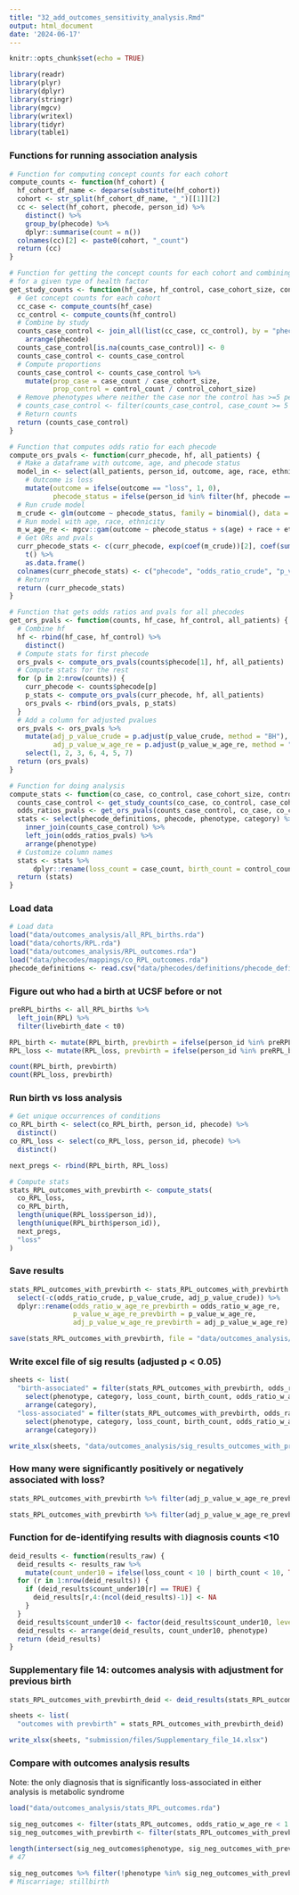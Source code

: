 ```yaml
---
title: "32_add_outcomes_sensitivity_analysis.Rmd"
output: html_document
date: '2024-06-17'
---
```


```r

knitr::opts_chunk$set(echo = TRUE)

library(readr)
library(plyr)
library(dplyr)
library(stringr)
library(mgcv)
library(writexl)
library(tidyr)
library(table1)

```

### Functions for running association analysis

```r

# Function for computing concept counts for each cohort
compute_counts <- function(hf_cohort) {
  hf_cohort_df_name <- deparse(substitute(hf_cohort))
  cohort <- str_split(hf_cohort_df_name, "_")[[1]][2]
  cc <- select(hf_cohort, phecode, person_id) %>%
    distinct() %>%
    group_by(phecode) %>%
    dplyr::summarise(count = n())
  colnames(cc)[2] <- paste0(cohort, "_count")
  return (cc)
}

# Function for getting the concept counts for each cohort and combining by study
# for a given type of health factor
get_study_counts <- function(hf_case, hf_control, case_cohort_size, control_cohort_size) {
  # Get concept counts for each cohort
  cc_case <- compute_counts(hf_case)
  cc_control <- compute_counts(hf_control)
  # Combine by study
  counts_case_control <- join_all(list(cc_case, cc_control), by = "phecode", type = "full") %>%
    arrange(phecode)
  counts_case_control[is.na(counts_case_control)] <- 0
  counts_case_control <- counts_case_control
  # Compute proportions
  counts_case_control <- counts_case_control %>%
    mutate(prop_case = case_count / case_cohort_size,
           prop_control = control_count / control_cohort_size)
  # Remove phenotypes where neither the case nor the control has >=5 people with it
  # counts_case_control <- filter(counts_case_control, case_count >= 5 | control_count >= 5)
  # Return counts
  return (counts_case_control)
}

# Function that computes odds ratio for each phecode
compute_ors_pvals <- function(curr_phecode, hf, all_patients) {
  # Make a dataframe with outcome, age, and phecode status
  model_in <- select(all_patients, person_id, outcome, age, race, ethnicity, prevbirth) %>%
    # Outcome is loss
    mutate(outcome = ifelse(outcome == "loss", 1, 0),
           phecode_status = ifelse(person_id %in% filter(hf, phecode == curr_phecode)$person_id, 1, 0))
  # Run crude model
  m_crude <- glm(outcome ~ phecode_status, family = binomial(), data = model_in)
  # Run model with age, race, ethnicity
  m_w_age_re <- mgcv::gam(outcome ~ phecode_status + s(age) + race + ethnicity + prevbirth, family = binomial(), method = "REML", data = model_in)
  # Get ORs and pvals
  curr_phecode_stats <- c(curr_phecode, exp(coef(m_crude))[2], coef(summary(m_crude))[,4][2], exp(coef(m_w_age_re))[2], summary(m_w_age_re)$p.table[2,4]) %>%
    t() %>%
    as.data.frame()
  colnames(curr_phecode_stats) <- c("phecode", "odds_ratio_crude", "p_value_crude", "odds_ratio_w_age_re", "p_value_w_age_re")
  # Return
  return (curr_phecode_stats)
}

# Function that gets odds ratios and pvals for all phecodes
get_ors_pvals <- function(counts, hf_case, hf_control, all_patients) {
  # Combine hf
  hf <- rbind(hf_case, hf_control) %>%
    distinct()
  # Compute stats for first phecode
  ors_pvals <- compute_ors_pvals(counts$phecode[1], hf, all_patients)
  # Compute stats for the rest
  for (p in 2:nrow(counts)) {
    curr_phecode <- counts$phecode[p]
    p_stats <- compute_ors_pvals(curr_phecode, hf, all_patients)
    ors_pvals <- rbind(ors_pvals, p_stats)
  }
  # Add a column for adjusted pvalues
  ors_pvals <- ors_pvals %>%
    mutate(adj_p_value_crude = p.adjust(p_value_crude, method = "BH"),
           adj_p_value_w_age_re = p.adjust(p_value_w_age_re, method = "BH")) %>%
    select(1, 2, 3, 6, 4, 5, 7)
  return (ors_pvals)
}

# Function for doing analysis
compute_stats <- function(co_case, co_control, case_cohort_size, control_cohort_size, all_patients, outcome) {
  counts_case_control <- get_study_counts(co_case, co_control, case_cohort_size, control_cohort_size)
  odds_ratios_pvals <- get_ors_pvals(counts_case_control, co_case, co_control, all_patients)
  stats <- select(phecode_definitions, phecode, phenotype, category) %>%
    inner_join(counts_case_control) %>%
    left_join(odds_ratios_pvals) %>%
    arrange(phenotype)
  # Customize column names
  stats <- stats %>%
      dplyr::rename(loss_count = case_count, birth_count = control_count, loss_prop = prop_case, birth_prop = prop_control)
  return (stats)
}

```

### Load data

```r

# Load data
load("data/outcomes_analysis/all_RPL_births.rda")
load("data/cohorts/RPL.rda")
load("data/outcomes_analysis/RPL_outcomes.rda")
load("data/phecodes/mappings/co_RPL_outcomes.rda")
phecode_definitions <- read.csv("data/phecodes/definitions/phecode_definitions1.2.csv")

```

### Figure out who had a birth at UCSF before or not

```r

preRPL_births <- all_RPL_births %>%
  left_join(RPL) %>%
  filter(livebirth_date < t0)

RPL_birth <- mutate(RPL_birth, prevbirth = ifelse(person_id %in% preRPL_births$person_id, 1, 0))
RPL_loss <- mutate(RPL_loss, prevbirth = ifelse(person_id %in% preRPL_births$person_id, 1, 0))

count(RPL_birth, prevbirth)
count(RPL_loss, prevbirth)

```

### Run birth vs loss analysis

```r

# Get unique occurrences of conditions
co_RPL_birth <- select(co_RPL_birth, person_id, phecode) %>%
  distinct()
co_RPL_loss <- select(co_RPL_loss, person_id, phecode) %>%
  distinct()

next_pregs <- rbind(RPL_birth, RPL_loss)

# Compute stats
stats_RPL_outcomes_with_prevbirth <- compute_stats(
  co_RPL_loss,
  co_RPL_birth,
  length(unique(RPL_loss$person_id)),
  length(unique(RPL_birth$person_id)),
  next_pregs,
  "loss"
)

```

### Save results

```r

stats_RPL_outcomes_with_prevbirth <- stats_RPL_outcomes_with_prevbirth %>%
  select(-c(odds_ratio_crude, p_value_crude, adj_p_value_crude)) %>%
  dplyr::rename(odds_ratio_w_age_re_prevbirth = odds_ratio_w_age_re,
                p_value_w_age_re_prevbirth = p_value_w_age_re,
                adj_p_value_w_age_re_prevbirth = adj_p_value_w_age_re)

save(stats_RPL_outcomes_with_prevbirth, file = "data/outcomes_analysis/stats_RPL_outcomes_with_prevbirth.rda")

```

### Write excel file of sig results (adjusted p < 0.05)

```r

sheets <- list(
  "birth-associated" = filter(stats_RPL_outcomes_with_prevbirth, odds_ratio_w_age_re_prevbirth < 1 & adj_p_value_w_age_re_prevbirth < 0.05) %>%
    select(phenotype, category, loss_count, birth_count, odds_ratio_w_age_re_prevbirth, adj_p_value_w_age_re_prevbirth) %>%
    arrange(category),
  "loss-associated" = filter(stats_RPL_outcomes_with_prevbirth, odds_ratio_w_age_re_prevbirth > 1 & adj_p_value_w_age_re_prevbirth < 0.05) %>%
    select(phenotype, category, loss_count, birth_count, odds_ratio_w_age_re_prevbirth, adj_p_value_w_age_re_prevbirth) %>%
    arrange(category))

write_xlsx(sheets, "data/outcomes_analysis/sig_results_outcomes_with_prevbirth.xlsx")

```

### How many were significantly positively or negatively associated with loss?

```r

stats_RPL_outcomes_with_prevbirth %>% filter(adj_p_value_w_age_re_prevbirth < 0.05 & odds_ratio_w_age_re_prevbirth > 1) %>% nrow()

stats_RPL_outcomes_with_prevbirth %>% filter(adj_p_value_w_age_re_prevbirth < 0.05 & odds_ratio_w_age_re_prevbirth < 1) %>% nrow()

```

### Function for de-identifying results with diagnosis counts <10

```r

deid_results <- function(results_raw) {
  deid_results <- results_raw %>%
    mutate(count_under10 = ifelse(loss_count < 10 | birth_count < 10, TRUE, FALSE))
  for (r in 1:nrow(deid_results)) {
    if (deid_results$count_under10[r] == TRUE) {
      deid_results[r,4:(ncol(deid_results)-1)] <- NA
    }
  }
  deid_results$count_under10 <- factor(deid_results$count_under10, levels = c(FALSE,TRUE))
  deid_results <- arrange(deid_results, count_under10, phenotype)
  return (deid_results)
}

```

### Supplementary file 14: outcomes analysis with adjustment for previous birth

```r

stats_RPL_outcomes_with_prevbirth_deid <- deid_results(stats_RPL_outcomes_with_prevbirth)

sheets <- list(
  "outcomes with prevbirth" = stats_RPL_outcomes_with_prevbirth_deid)

write_xlsx(sheets, "submission/files/Supplementary_file_14.xlsx")

```

### Compare with outcomes analysis results
Note: the only diagnosis that is significantly loss-associated in either analysis is metabolic syndrome

```r

load("data/outcomes_analysis/stats_RPL_outcomes.rda")

sig_neg_outcomes <- filter(stats_RPL_outcomes, odds_ratio_w_age_re < 1 & adj_p_value_w_age_re < 0.05)
sig_neg_outcomes_with_prevbirth <- filter(stats_RPL_outcomes_with_prevbirth, odds_ratio_w_age_re_prevbirth < 1 & adj_p_value_w_age_re_prevbirth < 0.05)

length(intersect(sig_neg_outcomes$phenotype, sig_neg_outcomes_with_prevbirth$phenotype))
# 47

sig_neg_outcomes %>% filter(!phenotype %in% sig_neg_outcomes_with_prevbirth$phenotype)
# Miscarriage; stillbirth

```

